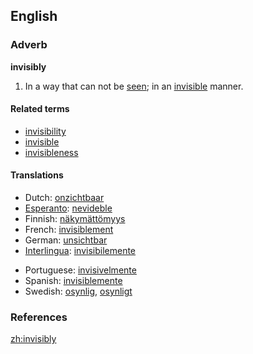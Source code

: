 ==English==

===Adverb===
'''invisibly'''
# In a way that can not be [[see]]n; in an [[invisible]] manner.

====Related terms====
*[[invisibility]]
*[[invisible]]
*[[invisibleness]]

====Translations====
{{top}}
*Dutch: [[onzichtbaar]]
*[[Esperanto]]: [[nevideble]]
*Finnish: [[näkymättömyys]]
*French: [[invisiblement]]
*German: [[unsichtbar]]
*[[Interlingua]]: [[invisibilemente]]
{{mid}}
*Portuguese: [[invisivelmente]]
*Spanish: [[invisiblemente]]
*Swedish: [[osynlig]], [[osynligt]]
{{bottom}}

===References===
{{R:Webster 1913}}

[[zh:invisibly]]